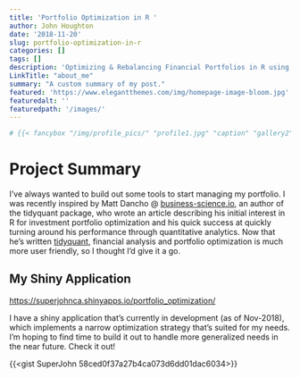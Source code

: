 ```yaml
---
title: 'Portfolio Optimization in R '
author: John Houghton
date: '2018-11-20'
slug: portfolio-optimization-in-r
categories: []
tags: []
description: 'Optimizing & Rebalancing Financial Portfolios in R using tidyquant & PerformanceAnalytics'
LinkTitle: "about_me"
summary: "A custom summary of my post."
featured: 'https://www.elegantthemes.com/img/homepage-image-bloom.jpg'
featuredalt: ''
featuredpath: '/images/'
---
```


```r
# {{< fancybox "/img/profile_pics/" "profile1.jpg" "caption" "gallery2" >}}
```

# Project Summary
I've always wanted to build out some tools to start managing my portfolio. I was recently inspired by Matt Dancho @ [business-science.io](https://business-science.io), an author of the tidyquant package, who wrote an article describing his initial interest in R for investment portfolio optimization and his quick success at quickly turning around his performance through quantitative analytics. Now that he's written [tidyquant](https://business-science.github.io/tidyquant/), financial analysis and portfolio optimization is much more user friendly, so I thought I'd give it a go. 

## My Shiny Application
[https://superjohnca.shinyapps.io/portfolio_optimization/](https://superjohnca.shinyapps.io/portfolio_optimization/)

I have a shiny application that's currently in development (as of Nov-2018), which implements a narrow optimization strategy that's suited for my needs. I'm hoping to find time to build it out to handle more generalized needs in the near future. Check it out! 

{{<gist SuperJohn 58ced0f37a27b4ca073d6dd01dac6034>}}
